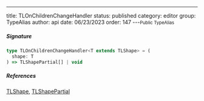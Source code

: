 ---
title: TLOnChildrenChangeHandler
status: published
category: editor
group: TypeAlias
author: api
date: 06/23/2023
order: 147
---<Small>Public TypeAlias</Small>




##### Signature


```ts
type TLOnChildrenChangeHandler<T extends TLShape> = (
  shape: T
) => TLShapePartial[] | void
```

##### References

[TLShape](/gen/tlschema/TLShape-type), [TLShapePartial](/gen/tlschema/TLShapePartial-type)

